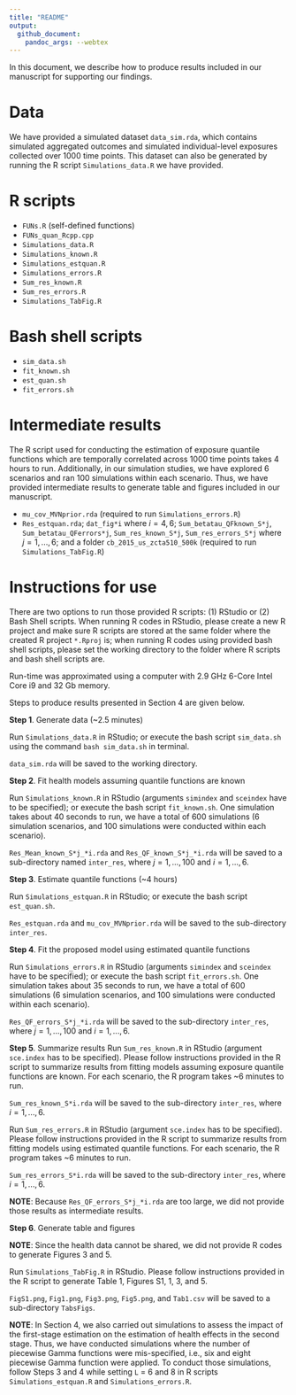 ```yaml
---
title: "README"
output:
  github_document:
    pandoc_args: --webtex
---
```


In this document, we describe how to produce results included in our manuscript for supporting our findings. 

# Data

We have provided a simulated dataset `data_sim.rda`, which contains simulated aggregated outcomes and simulated individual-level exposures collected over 1000 time points. This dataset can also be generated by running the R script `Simulations_data.R` we have provided. 

# R scripts
* `FUNs.R` (self-defined functions)
* `FUNs_quan_Rcpp.cpp` 
* `Simulations_data.R` 
* `Simulations_known.R`
* `Simulations_estquan.R`
* `Simulations_errors.R`
* `Sum_res_known.R`
* `Sum_res_errors.R`
* `Simulations_TabFig.R`

# Bash shell scripts
* `sim_data.sh`
* `fit_known.sh`
* `est_quan.sh`
* `fit_errors.sh`

# Intermediate results 
The R script used for conducting the estimation of exposure quantile functions which are temporally correlated across 1000 time points takes 4 hours to run. Additionally, in our simulation studies, we have explored 6 scenarios and ran 100 simulations within each scenario. Thus, we have provided intermediate results to generate table and figures included in our manuscript. 

* `mu_cov_MVNprior.rda` (required to run `Simulations_errors.R`)
* `Res_estquan.rda`; `dat_fig*i` where $i=4,6$; `Sum_betatau_QFknown_S*j`, `Sum_betatau_QFerrors*j`, `Sum_res_known_S*j`, `Sum_res_errors_S*j` where $j=1,...,6$; and a folder `cb_2015_us_zcta510_500k` (required to run `Simulations_TabFig.R`)

# Instructions for use

There are two options to run those provided R scripts: (1) RStudio or (2) Bash Shell scripts. When running R codes in RStudio, please create a new R project and make sure R scripts are stored at the same folder where the created R project `*.Rproj` is; when running R codes using provided bash shell scripts, please set the working directory to the folder where R scripts and bash shell scripts are.

Run-time was approximated using a computer with 2.9 GHz 6-Core Intel Core i9 and 32 Gb memory.

Steps to produce results presented in Section 4 are given below.

**Step 1**. Generate data (~2.5 minutes)

Run `Simulations_data.R` in RStudio; or execute the bash script `sim_data.sh` using the command `bash sim_data.sh` in terminal. 

`data_sim.rda` will be saved to the working directory. 

**Step 2**. Fit health models assuming quantile functions are known

Run `Simulations_known.R` in RStudio (arguments `simindex` and `sceindex` have to be specified); or execute the bash script `fit_known.sh`. One simulation takes about 40 seconds to run, we have a total of 600 simulations (6 simulation scenarios, and 100 simulations were conducted within each scenario). 

`Res_Mean_known_S*j_*i.rda` and `Res_QF_known_S*j_*i.rda` will be saved to a sub-directory named `inter_res`, where $j=1,...,100$ and $i=1,...,6$. 


**Step 3**. Estimate quantile functions (~4 hours)

Run `Simulations_estquan.R` in RStudio; or execute the bash script `est_quan.sh`. 

`Res_estquan.rda` and `mu_cov_MVNprior.rda` will be saved to the sub-directory `inter_res`. 


**Step 4**. Fit the proposed model using estimated quantile functions 

Run `Simulations_errors.R` in RStudio (arguments `simindex` and `sceindex` have to be specified); or execute the bash script `fit_errors.sh`. One simulation takes about 35 seconds to run, we have a total of 600 simulations (6 simulation scenarios, and 100 simulations were conducted within each scenario). 

`Res_QF_errors_S*j_*i.rda` will be saved to the sub-directory `inter_res`, where $j=1,...,100$ and $i=1,...,6$. 


**Step 5**. Summarize results 
Run `Sum_res_known.R` in RStudio (argument `sce.index` has to be specified). Please follow instructions provided in the R script to summarize results from fitting models assuming exposure quantile functions are known. For each scenario, the R program takes ~6 minutes to run. 

`Sum_res_known_S*i.rda` will be saved to the sub-directory `inter_res`, where $i=1,...,6$.

Run `Sum_res_errors.R` in RStudio (argument `sce.index` has to be specified). Please follow instructions provided in the R script to summarize results from fitting models using estimated quantile functions. For each scenario, the R program takes ~6 minutes to run. 

`Sum_res_errors_S*i.rda` will be saved to the sub-directory `inter_res`, where $i=1,...,6$. 

**NOTE**: Because `Res_QF_errors_S*j_*i.rda` are too large, we did not provide those results as intermediate results. 

**Step 6**. Generate table and figures

**NOTE**: Since the health data cannot be shared, we did not provide R codes to generate Figures 3 and 5.

Run `Simulations_TabFig.R` in RStudio. Please follow instructions provided in the R script to generate Table 1, Figures S1, 1, 3, and 5. 

`FigS1.png`, `Fig1.png`, `Fig3.png`, `Fig5.png`, and `Tab1.csv` will be saved to a sub-directory `TabsFigs`. 

**NOTE**: In Section 4, we also carried out simulations to assess the impact of the first-stage estimation on the estimation of health effects in the second stage. Thus, we have conducted simulations where the number of piecewise Gamma functions were mis-specified, i.e., six and eight piecewise Gamma function were applied. To conduct those simulations, follow Steps 3 and 4 while setting `L` = 6 and 8 in R scripts `Simulations_estquan.R` and `Simulations_errors.R`.




